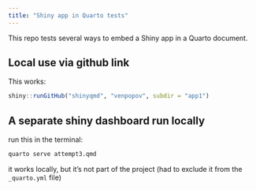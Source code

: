 ```yaml
---
title: "Shiny app in Quarto tests"
---
```


This repo tests several ways to embed a Shiny app in a Quarto document.

## Local use via github link

This works:

```r
shiny::runGitHub("shinyqmd", "venpopov", subdir = "app1")
```

## A separate shiny dashboard run locally

run this in the terminal:

```bash
quarto serve attempt3.qmd
```

it works locally, but it's not part of the project (had to exclude it from the `_quarto.yml` file)
